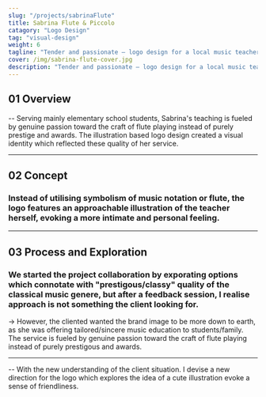 ```yaml
---
slug: "/projects/sabrinaFlute"
title: Sabrina Flute & Piccolo
catagory: "Logo Design"
tag: "visual-design"
weight: 6
tagline: "Tender and passionate — logo design for a local music teacher who specialised in Flute and Piccolo"
cover: /img/sabrina-flute-cover.jpg
description: "Tender and passionate — logo design for a local music teacher who specialised in Flute and Piccolo"
---
```


## 01 Overview

-- Serving mainly elementary school students, Sabrina's teaching is fueled by genuine passion toward the craft of flute playing instead of purely prestige and awards. The illustration based logo design created a visual identity which reflected these quality of her service.

<ProjectInfo>
  <ProjectInfoItem fieldName="My Role" value="Logo Design, Visual Design" />
  <ProjectInfoItem fieldName="Duration" value="2 weeks" />
  <ProjectInfoItem fieldName="Tools" value="Illustrator" />
</ProjectInfo>

---

## 02 Concept

### Instead of utilising symbolism of music notation or flute, the logo features an approachable illustration of the teacher herself, evoking a more intimate and personal feeling.

<FullImage src="/img/sabrina-flute/logo-display.jpg" alt="Logo display" />

<FullImage
  src="/img/sabrina-flute/logo-breakdown.jpg"
  alt="Logo Breakdown"
  noPadding
/>

---

## 03 Process and Exploration

### We started the project collaboration by exporating options which connotate with "prestigous/classy" quality of the classical music genere, but after a feedback session, I realise approach is not something the client looking for.

<FullImage
  src="/img/sabrina-flute/logo-attempt-ideation.jpg"
  alt="Logo Ideation Attempt"
/>

<FullImage
  src="/img/sabrina-flute/logo-refine.jpg"
  alt="Logo Ideation Attempt"
/>

<FullImage
  src="/img/sabrina-flute/logo-attempt-refine.jpg"
  alt="Logo Refine Attempt"
/>

-> However, the cliented wanted the brand image to be more down to earth, as she was offering tailored/sincere music education to students/family. The service is fueled by genuine passion toward the craft of flute playing instead of purely prestigous and awards.

---

-- With the new understanding of the client situation. I devise a new direction for the logo which explores the idea of a cute illustration evoke a sense of friendliness.

<FullImage
  src="/img/sabrina-flute/logo-new.jpg"
  alt="New direction"
  noPadding
/>
